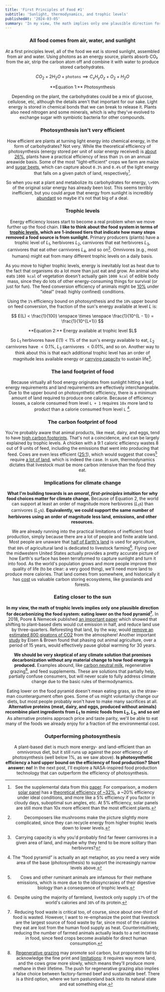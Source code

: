 ```yaml
---
title: 'First Principles of Food #1'
subtitle: 'Sunlight, thermodynamics, and trophic levels'
publishedAt: '2024-03-05'
summary: 'In my view, the math implies only one plausible direction for decarbonizing the food system: eating lower on the food pyramid.'
---
```



<Header title={frontmatter.title} subtitle={frontmatter.subtitle} publishedAt={frontmatter.publishedAt}/>

### All food comes from air, water, and sunlight

At a first principles level, all of the food we eat is stored sunlight, assembled from air and water. Using photons as an energy source, plants absorb CO₂ from the air, strip the carbon atom off and combine it with water to produce stored carbohydrates.

$$  
CO_2 + 2H_2O + \mathtt{photons} \implies C_xH_yO_z + O_2 + H_2O
$$
<div className="text-center">**Equation 1:** Photosynthesis</div>

Depending on the plant, the carbohydrates could be a mix of glucose, cellulose, etc, although the details aren't that important for our sake. Light energy is stored in chemical bonds that we can break to release it. Plants also need nitrogen and some minerals, which is why they've evolved to exchange sugar with symbiotic bacteria for other compounds.

### Photosynthesis isn't very efficient

How efficient are plants at turning light energy into chemical energy, in the form of carbohydrates? Not very. While the theoretical efficiency of photosynthesis (energy stored per unit of solar energy received) is [about 26%](https://www.britannica.com/science/photosynthesis/Energy-efficiency-of-photosynthesis), plants have a practical efficiency of less than `1%` on an annual areawide basis. Some of the most "light-efficient" crops we farm are maize and [sugar beets](https://www.canarymedia.com/articles/air-travel/this-new-factory-will-turn-co2-into-sustainable-jet-fuel), which can capture about `0.3%` and `0.4%` of the light energy that falls on a given patch of land, respectively[^1].

So when you eat a plant and metabolize its carbohydrates for energy, `\>99%` of the original solar energy has already been lost. This seems terribly inefficient, but you could argue that energy from sunlight is incredibly [abundant](https://blogs.ucl.ac.uk/energy/2015/05/21/fact-checking-elon-musks-blue-square-how-much-solar-to-power-the-us/) so maybe it's not that big of a deal.

### Trophic levels

Energy efficiency losses start to become a real problem when we move further up the food chain. **I like to think about the food system in terms of [trophic levels](https://en.wikipedia.org/wiki/Trophic_level), which are 1-indexed tiers that indicate how many steps removed a food source is from sunlight.** Primary producers (plants) have a trophic level of $L_1$, herbivores $L_2$, carnivores that eat herbivores $L_3$, carnivores that eat other carnivores $L_4$, and so on[^2]. Omnivores (e.g., most humans) might eat from many different trophic levels on a daily basis.

As you move to higher trophic levels, energy is inevitably lost as heat due to the fact that organisms do a lot more than just eat and grow. An animal who eats `1000 kcal` of vegetation doesn't actually gain `1000 kcal` of edible body mass, since they do lots of other energy-consuming things for survival (or just for fun). The feed conversion efficiency of animals might be [10%](https://cbey.yale.edu/our-stories/disrupting-meat) under "ideal" (read: highly confined) conditions.

Using the `1%` efficiency bound on photosynthesis and the `10%` upper bound on feed conversion, the fraction of the sun's energy available at level $L$ is:

$$  
E(L) < \frac{1}{100} \enspace \times \enspace \frac{1}{10^{L - 1}} = \frac{1}{10^{L+1}}
$$
<div className="text-center">**Equation 2:** Energy available at trophic level $L$</div>

So $L_1$ herbivores have $E(1) < 1\%$ of the sun's energy available to eat, $L_2$ carnivores have $< 0.1\%$, $L_3$ carnivores $< 0.01\%$, and so on. Another way to think about this is that each additional trophic level has an order of magnitude less available energy or [carrying capacity](https://en.wikipedia.org/wiki/Carrying_capacity) to sustain life[^3].

### The land footprint of food

Because virtually all food energy originates from sunlight hitting a leaf, energy requirements and land requirements are effectively interchangeable. Due to the upper bound on photosynthetic efficiency, there is a minimum amount of land required to produce one calorie. Because of efficiency losses, a calorie consumed from level `L + 1` requires `10x` more land to product than a calorie consumed from level `L` [^4].

### The carbon footprint of food

You're probably aware that animal products, like meat, dairy, and eggs, tend to have [high carbon footprints](https://ourworldindata.org/food-choice-vs-eating-local). That's not a coincidence, and can be largely explained by trophic levels. A chicken with a 9:1 caloric efficiency wastes 8 out of 9 units of feed, including the emissions that went into producing that feed. Cows are even less efficient ([25:1](https://en.wikipedia.org/wiki/Carrying_capacity)), which would suggest that cows[^5] require [a lot of land](https://ourworldindata.org/deforestation), which is indeed the case. In sum, thermodynamics dictates that livestock must be more carbon intensive than the food they eat.

### Implications for climate change

**What I'm building towards is an *amoral*, *first-principles* intuition for why food choices matter for climate change.** Because of Equation 2, the world can support at least an order of magnitude more herbivores ($L_1$s) than carnivores ($L_2$s). **Equivalently, we could support the same number of herbivores using an order of magnitude less land, emissions, and other resources.**

We are already running into the practical limitations of inefficient food production, simply because there are a lot of people and finite arable land. Most people are unaware that [half of Earth's land](https://ourworldindata.org/global-land-for-agriculture) is used for agriculture, that `80%` of agricultural land is dedicated to livestock farming[^6]. Flying over the midwestern United States actually provides a pretty accurate picture of how Earth's surface has been terraformed to capture sunlight and turn it into food. As the world's population grows and more people improve their quality of life (to be clear: a very good thing), we'll need more land to produce more calories. That land comes from somewhere, and historically it has [cost](https://ourworldindata.org/deforestation) us valuable carbon storing ecosystems, like grasslands and forests.

### Eating closer to the sun

**In my view, the math of trophic levels implies only one plausible direction for decarbonizing the food system: eating lower on the food pyramid[^7].** In 2018, Poore & Nemecek published [an important paper](https://www.science.org/doi/10.1126/science.aaq0216) which showed that shifting to plant-based diets would cut emission in half, and reduce land use by three-quarters. Reforesting that land, by the way, would [remove an estimated 800 gigatons of CO2](https://ourworldindata.org/carbon-opportunity-costs-food) from the atmosphere\! Another important [study](https://journals.plos.org/climate/article?id=10.1371/journal.pclm.0000010) by Eisen & Brown found that phasing out animal agriculture, over a period of 15 years, would effectively pause global warming for 30 years.

**We should be very skeptical of any climate solution that promises decarbonization without any material change to how food energy is produced.** Examples abound, like [carbon neutral milk](https://www.eatneutral.com/), regenerative grazing[^8], and feed supplements. These are solutions that partially help, partially confuse consumers, but will never scale to fully address climate change due to the basic rules of thermodynamics.

Eating lower on the food pyramid doesn't mean eating grass, as the straw-man counterargument often goes. Some of us might voluntarily change our diets, but most people probably won't have to make many sacrifices at all. **Alternative proteins (meat, dairy, and eggs, produced without animals) recombine plant ingredients from $L_1$ to mimic foods from $L_2$, $L_3$, and so on!** As alternative proteins approach price and taste parity, we'll be able to eat many of the foods we already enjoy for a fraction of the environmental cost.

### Outperforming photosynthesis

A plant-based diet is much more energy- and land-efficient than an omnivorous diet, but it still runs up against the poor efficiency of photosynthesis (well below 1%, as we saw above). **Is photosynthetic efficiency a hard upper bound on the efficiency of food production? Short answer: no\!** In the next post, I'll explore a NASA-inspired food production technology that can outperform the efficiency of photosynthesis.

[^1]:  See the supplemental data from this [paper](https://www.pnas.org/doi/suppl/10.1073/pnas.2015025118). For comparison, a modern [solar panel](https://en.wikipedia.org/wiki/Solar-cell_efficiency%2020%%20efficiency%20of%20solar%20panels) has a [theoretical efficiency of \~32%](https://en.wikipedia.org/wiki/Shockley%E2%80%93Queisser_limit), a \~20% efficiency under ideal conditions, and more like a 5% efficiency if you factor in cloudy days, suboptimal sun angles, etc. At 5% efficiency, solar panels are still more than 10x more efficient than the most efficient plants.

[^2]:  Decomposers like mushrooms make the picture slightly more complicated, since they can recycle energy from higher trophic levels down to lower levels.

[^3]:  Carrying capacity is why you'd probably find far fewer carnivores in a given area of land, and maybe why they tend to be more solitary than herbivores?

[^4]:  The “food pyramid” is actually an apt metaphor, as you need a very wide area of the base (photosynthesis) to support the increasingly narrow levels above.

[^5]:  Cows and other ruminant animals are infamous for their methane emissions, which is more due to the idiosyncrasies of their digestive biology than a consequence of trophic levels.

[^6]:  Despite using the majority of farmland, livestock only supply `17%` of the world's calories and `38%` of its protein.

[^7]:  Reducing food waste is critical too, of course, since about one-third of food is wasted. However, I want to re-emphasize the point that livestock are the largest source of food waste by far, since most of the calories they eat are lost from the human food supply as heat. Counterintuitively, reducing the number of farmed animals actually leads to a net increase in food, since feed crops become available for direct human consumption.

[^8]:  [Regenerative grazing](https://newrepublic.com/article/163735/myth-regenerative-ranching) may promote soil carbon, but proponents fail to acknowledge the fine print and [limitations](https://drawdown.org/insights/regenerative-grazing-is-overhyped-as-a-climate-solution-we-should-do-it-anyway): it requires way more land, and the cows grow more slowly, which means they'll produce more methane in their lifetime. The push for regenerative grazing also implies a false choice between factory-farmed beef and sustainable beef. There is a third option, where we turn pastureland back into its natural state and eat something else.